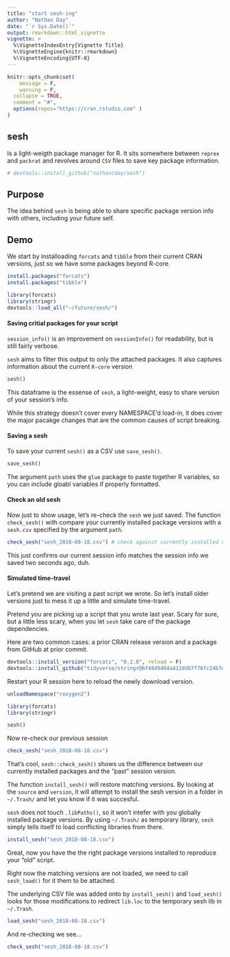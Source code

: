 ```yaml
---
title: "start sesh-ing"
author: "Nathan Day"
date: "`r Sys.Date()`"
output: rmarkdown::html_vignette
vignette: >
  %\VignetteIndexEntry{Vignette Title}
  %\VignetteEngine{knitr::rmarkdown}
  %\VignetteEncoding{UTF-8}
---
```


```r
knitr::opts_chunk$set(
    message = F,
    warning = F,
  collapse = TRUE,
  comment = "#",
  options(repos="https://cran.rstudio.com" )
)
```

## sesh

Is a light-weigth package manager for R. It sits somewhere between `reprex` and `packrat` and revolves around `CSV` files to save key package information.

```r
# devtools::install_github("nathancday/sesh")
```

## Purpose

The idea behind `sesh` is being able to share specific package version info with others, including your future self.

## Demo

We start by installoading `forcats` and `tibble` from their current CRAN versions, just so we have some packages beyond R-core.

```r
install.packages("forcats")
install.packages("tibble")

library(forcats)
library(stringr)
devtools::load_all("~/future/sesh/")
```

#### Saving critial packages for your script

`session_info()` is an improvement on `sessionInfo()` for readability, but is still fairly verbose.

`sesh` aims to filter this output to only the attached packages. It also captures information about the current `R-core` version

```r
sesh()
```

This dataframe is the essense of `sesh`, a light-weight, easy to share version of your session's info.

While this strategy doesn't cover every NAMESPACE'd load-in, it does cover the major pacakge changes that are the common causes of script breaking.

#### Saving a sesh

To save your current `sesh()` as a CSV use `save_sesh()`.

```r
save_sesh()
```

The argument `path` uses the `glue` package to paste together R variables, so you can include gloabl variables if properly formatted.

#### Check an old sesh

Now just to show usage, let's re-check the `sesh` we just saved. The function `check_sesh()` with compare your currently installed package versions with a `sesh.csv` specified by the argument `path`.

```r
check_sesh("sesh_2018-08-18.csv") # check against currently installed versions
```

This just confirms our current session info matches the session info we saved two seconds ago, duh.

#### Simulated time-travel

Let's pretend we are visiting a past script we wrote. So let's install older versions just to mess it up a little and simulate time-travel.

Pretend you are picking up a script that you wrote last year. Scary for sure, but a little less scary, when you let `sesh` take care of the package dependencies.

Here are two common cases: a prior CRAN release version and a package from GitHub at prior commit.

```r
devtools::install_version("forcats", "0.2.0", reload = F)
devtools::install_github("tidyverse/stringr@bf48d9d64a412dd67f76fc24b7d81a6a6c066105", reload = F)
```

Restart your R session here to reload the newly download version.

```r
unloadNamespace("roxygen2")
```


```r
library(forcats)
library(stringr)

sesh()
```


Now re-check our previous session

```r
check_sesh("sesh_2018-08-18.csv")
```

That's cool, `sesh::check_sesh()` shows us the difference between our currently installed packages and the "past" session version.

The function `install_sesh()` will restore matching versions. By looking at the `source` and `version`, it will attempt to install the sesh version in a folder in `~/.Trash/` and let you know if it was succesful.

`sesh` does not touch `.libPaths()`, so it won't intefer with you globally installed package versions. By using `~/.Trash/` as temporary library, `sesh` simply tells itself to load conflicting libraries from there.

```r
install_sesh("sesh_2018-08-18.csv")
```

Great, now you have the the right package versions installed to reproduce your "old" script.

Right now the matching versions are not loaded, we need to call `sesh_load()` for it them to be attached.

The underlying CSV file was added onto by `install_sesh()` and `load_sesh()` looks for those modifications to redirect `lib.loc` to the temporary sesh lib in `~/.Trash`.

```r
load_sesh("sesh_2018-08-18.csv")
```

And re-checking we see...

```r
check_sesh("sesh_2018-08-18.csv")
```

